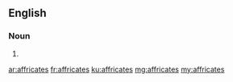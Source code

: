 ==English==

===Noun===
{{head|en|plural}}

# {{plural of|affricate|lang=en}}

[[ar:affricates]]
[[fr:affricates]]
[[ku:affricates]]
[[mg:affricates]]
[[my:affricates]]